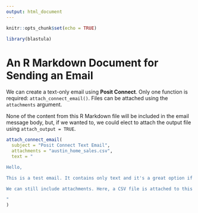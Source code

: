 ```yaml
---
output: html_document
---
```


```r
knitr::opts_chunk$set(echo = TRUE)

library(blastula)
```

# An R Markdown Document for Sending an Email

We can create a text-only email using **Posit Connect**. Only one function is required: `attach_connect_email()`. Files can be attached using the `attachments` argument.

None of the content from this R Markdown file will be included in the email message body, but, if we wanted to, we could elect to attach the output file using `attach_output = TRUE`.

```r
attach_connect_email(  
  subject = "Posit Connect Text Email",
  attachments = "austin_home_sales.csv",
  text = "

Hello,

This is a test email. It contains only text and it's a great option if you only want to send a simple email.

We can still include attachments. Here, a CSV file is attached to this email (`austin_home_sales.csv`).

"
)
```

